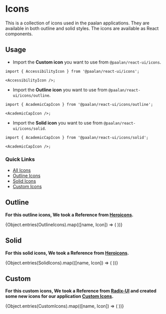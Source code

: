 

<Meta title="System/Icons" />

# Icons

This is a collection of icons used in the paalan applications. They are available in both outline and solid styles. The icons are available as React components.

## Usage

- Import the **Custom icon** you want to use from `@paalan/react-ui/icons`.

```tsx
import { AccessibilityIcon } from '@paalan/react-ui/icons';

<AccessibilityIcon />;
```

- Import the **Outline icon** you want to use from `@paalan/react-ui/icons/outline`.

```tsx
import { AcademicCapIcon } from '@paalan/react-ui/icons/outline';

<AcademicCapIcon />;
```

- Import the **Solid icon** you want to use from `@paalan/react-ui/icons/solid`.

```tsx
import { AcademicCapIcon } from '@paalan/react-ui/icons/solid';

<AcademicCapIcon />;
```

### Quick Links

- [All Icons](/story/icons-icons--all-icons)
- [Outline Icons](/story/icons-icons--outline-icons)
- [Solid Icons](/story/icons-icons--solid-icons)
- [Custom Icons](/story/icons-icons--custom-icons)

## Outline

**For this outline icons, We took a Reference from [Heroicons](https://heroicons.com/).**

<IconGallery>
  {Object.entries(OutlineIcons).map(([name, Icon]) => (
    <IconItem key={name} name={name}>
      <Icon />
    </IconItem>
  ))}
</IconGallery>

## Solid

**For this solid icons, We took a Reference from [Heroicons](https://heroicons.com/).**

<IconGallery>
  {Object.entries(SolidIcons).map(([name, Icon]) => (
    <IconItem key={name} name={name}>
      <Icon />
    </IconItem>
  ))}
</IconGallery>

## Custom

**For this custom icons, We took a Reference from [Radix-UI](https://www.radix-ui.com/icons) and created some new icons for our application [Custom Icons](/story/icons-icons--custom-icons).**

<IconGallery>
  {Object.entries(CustomIcons).map(([name, Icon]) => (
    <IconItem key={name} name={name}>
      <Icon />
    </IconItem>
  ))}
</IconGallery>
